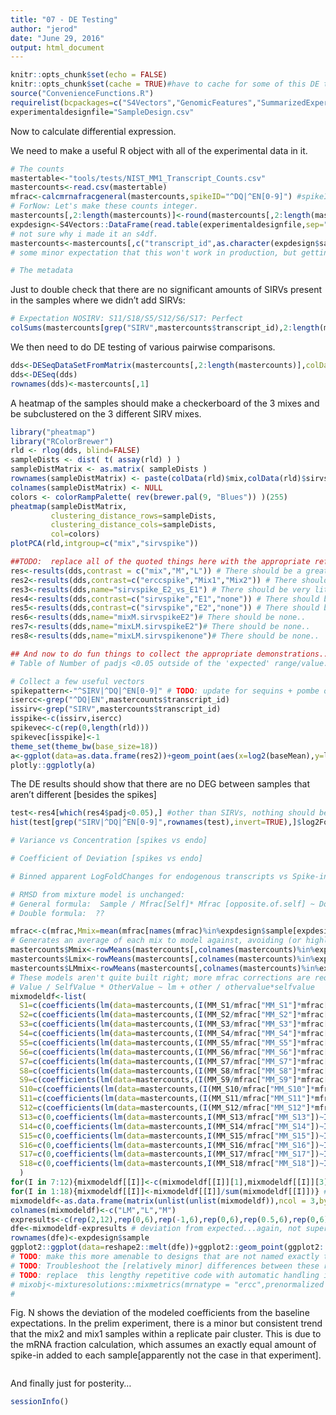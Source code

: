 ```yaml
---
title: "07 - DE Testing"
author: "jerod"
date: "June 29, 2016"
output: html_document
---
```


```r
knitr::opts_chunk$set(echo = FALSE)
knitr::opts_chunk$set(cache = TRUE)#have to cache for some of this DE to be iteratively useful.
source("ConvenienceFunctions.R")
requirelist(bcpackages=c("S4Vectors","GenomicFeatures","SummarizedExperiment"),ghpackages = "jeparson/mixturesolutions",crpackages = c("ggplot2","plotly"))
experimentaldesignfile="SampleDesign.csv"
```

Now to calculate differential expression.

We need to make a useful R object with all of the experimental data in it.
```r
# The counts
mastertable<-"tools/tests/NIST_MM1_Transcript_Counts.csv"
mastercounts<-read.csv(mastertable)
mfrac<-calcmrnafracgeneral(mastercounts,spikeID="^DQ|^EN[0-9]") #spikeID is for the transcript names: These patterns match the ERCCs.  This prefers to be done before integer rounding...
# ForNow: Let's make these counts integer.
mastercounts[,2:length(mastercounts)]<-round(mastercounts[,2:length(mastercounts)])
expdesign<-S4Vectors::DataFrame(read.table(experimentaldesignfile,sep="\t",header=TRUE))
# not sure why i made it an s4df.
mastercounts<-mastercounts[,c("transcript_id",as.character(expdesign$sample))] # These seem to get merged out of order, so a quick fix.
# some minor expectation that this won't work in production, but getting the order correct is important.

# The metadata 
```
Just to double check that there are no significant amounts of SIRVs present in the samples
where we didn't add SIRVs:
```r
# Expectation NOSIRV: S11/S18/S5/S12/S6/S17: Perfect 
colSums(mastercounts[grep("SIRV",mastercounts$transcript_id),2:length(mastercounts)])>(colSums(mastercounts[,2:length(mastercounts)])*0.01)
```

We then need to do DE testing of various pairwise comparisons.

```r
dds<-DESeqDataSetFromMatrix(mastercounts[,2:length(mastercounts)],colData = expdesign[1:18,],design = ~ mix + erccspike + sirvspike + sirvspike:mix) # the interaction term being the relevant measure of interference
dds<-DESeq(dds)
rownames(dds)<-mastercounts[,1]
```
A heatmap of the samples should make a checkerboard of the 3 mixes and be subclustered on the 3 different SIRV mixes.
```r

library("pheatmap")
library("RColorBrewer")
rld <- rlog(dds, blind=FALSE)
sampleDists <- dist( t( assay(rld) ) )
sampleDistMatrix <- as.matrix( sampleDists )
rownames(sampleDistMatrix) <- paste(colData(rld)$mix,colData(rld)$sirvspike,colData(rld)$erccspike)
colnames(sampleDistMatrix) <- NULL
colors <- colorRampPalette( rev(brewer.pal(9, "Blues")) )(255)
pheatmap(sampleDistMatrix,
         clustering_distance_rows=sampleDists,
         clustering_distance_cols=sampleDists,
         col=colors)
plotPCA(rld,intgroup=c("mix","sirvspike"))
```
```r
##TODO:  replace all of the quoted things here with the appropriate references to the expdesign file.
res<-results(dds,contrast = c("mix","M","L")) # There should be a great deal of DE
res2<-results(dds,contrast=c("erccspike","Mix1","Mix2")) # There should be very little..
res3<-results(dds,name="sirvspike_E2_vs_E1") # There should be very little..
res4<-results(dds,contrast=c("sirvspike","E1","none")) # There should be very little..
res5<-results(dds,contrast=c("sirvspike","E2","none")) # There should be very little..
res6<-results(dds,name="mixM.sirvspikeE2")# There should be none..
res7<-results(dds,name="mixLM.sirvspikeE2")# There should be none..
res8<-results(dds,name="mixLM.sirvspikenone")# There should be none..

## And now to do fun things to collect the appropriate demonstrations....
# Table of Number of padjs <0.05 outside of the 'expected' range/value... 

# Collect a few useful vectors
spikepattern<-"^SIRV|^DQ|^EN[0-9]" # TODO: update for sequins + pombe once the correct reference exists 
isercc<-grep("^DQ|EN",mastercounts$transcript_id)
issirv<-grep("SIRV",mastercounts$transcript_id)
isspike<-c(issirv,isercc)
spikevec<-c(rep(0,length(rld)))
spikevec[isspike]<-1
theme_set(theme_bw(base_size=18))
a<-ggplot(data=as.data.frame(res2))+geom_point(aes(x=log2(baseMean),y=log2FoldChange,col=padj<0.05,size=as.numeric(1+spikevec),pch=as.factor((spikevec)))) # Easy MA plots.  TODO: Annotate with SIRV/ERCC status so they can pop the way they're supposed to.  Size? Alpha? Col?
plotly::ggplotly(a)
```
The DE results should show that there are no DEG between samples that aren't different [besides the spikes]
```r
test<-res4[which(res4$padj<0.05),] #other than SIRVs, nothing should be DE 
hist(test[grep("SIRV|^DQ|^EN[0-9]",rownames(test),invert=TRUE),]$log2FoldChange) # is there a bias in the direction of fold changes?  If SIRVs were interfering...

```

```R
# Variance vs Concentration [spikes vs endo]

# Coefficient of Deviation [spikes vs endo]

# Binned apparent LogFoldChanges for endogenous transcripts vs Spike-ins

# RMSD from mixture model is unchanged:
# General formula:  Sample / Mfrac[Self]* Mfrac [opposite.of.self] ~ Double + Nonself 
# Double formula:  ??

mfrac<-c(mfrac,Mmix=mean(mfrac[names(mfrac)%in%expdesign$sample[expdesign$mix=="M"]]),Lmix=mean(mfrac[names(mfrac)%in%expdesign$sample[expdesign$mix=="L"]]),LMmix=mean(mfrac[names(mfrac)%in%expdesign$sample[expdesign$mix=="LM"]]))
# Generates an average of each mix to model against, avoiding (or highlighting?) any effects due to 'bad' samples 
mastercounts$Mmix<-rowMeans(mastercounts[,colnames(mastercounts)%in%expdesign$sample[expdesign$mix=="M"]])
mastercounts$Lmix<-rowMeans(mastercounts[,colnames(mastercounts)%in%expdesign$sample[expdesign$mix=="L"]])
mastercounts$LMmix<-rowMeans(mastercounts[,colnames(mastercounts)%in%expdesign$sample[expdesign$mix=="LM"]])
# These models aren't quite built right; more mfrac corrections are required...
# Value / SelfValue * OtherValue ~ lm + other / othervalue*selfvalue 
mixmodeldf<-list(
  S1=c(coefficients(lm(data=mastercounts,(I(MM_S1/mfrac["MM_S1"]*mfrac["Lmix"]))~LMmix+I(Lmix/mfrac["Lmix"]*mfrac["Mmix"])+0)),0),
  S2=c(coefficients(lm(data=mastercounts,(I(MM_S2/mfrac["MM_S2"]*mfrac["Lmix"]))~LMmix+I(Lmix/mfrac["Lmix"]*mfrac["Mmix"])+0)),0),
  S3=c(coefficients(lm(data=mastercounts,(I(MM_S3/mfrac["MM_S3"]*mfrac["Lmix"]))~LMmix+I(Lmix/mfrac["Lmix"]*mfrac["Mmix"])+0)),0),
  S4=c(coefficients(lm(data=mastercounts,(I(MM_S4/mfrac["MM_S4"]*mfrac["Lmix"]))~LMmix+I(Lmix/mfrac["Lmix"]*mfrac["Mmix"])+0)),0),
  S5=c(coefficients(lm(data=mastercounts,(I(MM_S5/mfrac["MM_S5"]*mfrac["Lmix"]))~LMmix+I(Lmix/mfrac["Lmix"]*mfrac["Mmix"])+0)),0),
  S6=c(coefficients(lm(data=mastercounts,(I(MM_S6/mfrac["MM_S6"]*mfrac["Lmix"]))~LMmix+I(Lmix/mfrac["Lmix"]*mfrac["Mmix"])+0)),0),
  S7=c(coefficients(lm(data=mastercounts,(I(MM_S7/mfrac["MM_S7"]*mfrac["Mmix"]))~LMmix+I(Mmix/mfrac["Mmix"]*mfrac["Lmix"])+0)),0),
  S8=c(coefficients(lm(data=mastercounts,(I(MM_S8/mfrac["MM_S8"]*mfrac["Mmix"]))~LMmix+I(Mmix/mfrac["Mmix"]*mfrac["Lmix"])+0)),0),
  S9=c(coefficients(lm(data=mastercounts,(I(MM_S9/mfrac["MM_S9"]*mfrac["Mmix"]))~LMmix+I(Mmix/mfrac["Mmix"]*mfrac["Lmix"])+0)),0),
  S10=c(coefficients(lm(data=mastercounts,(I(MM_S10/mfrac["MM_S10"]*mfrac["Mmix"]))~LMmix+I(Mmix/mfrac["Mmix"]*mfrac["Lmix"])+0)),0),
  S11=c(coefficients(lm(data=mastercounts,(I(MM_S11/mfrac["MM_S11"]*mfrac["Mmix"]))~LMmix+I(Mmix/mfrac["Mmix"]*mfrac["Lmix"])+0)),0),
  S12=c(coefficients(lm(data=mastercounts,(I(MM_S12/mfrac["MM_S12"]*mfrac["Mmix"]))~LMmix+I(Mmix/mfrac["Mmix"]*mfrac["Lmix"])+0)),0),
  S13=c(0,coefficients(lm(data=mastercounts,I(MM_S13/mfrac["MM_S13"])~I(Lmix/mfrac["Lmix"])+I(Mmix/mfrac["Mmix"])+0))),
  S14=c(0,coefficients(lm(data=mastercounts,I(MM_S14/mfrac["MM_S14"])~I(Lmix/mfrac["Lmix"])+I(Mmix/mfrac["Mmix"])+0))),
  S15=c(0,coefficients(lm(data=mastercounts,I(MM_S15/mfrac["MM_S15"])~I(Lmix/mfrac["Lmix"])+I(Mmix/mfrac["Mmix"])+0))),
  S16=c(0,coefficients(lm(data=mastercounts,I(MM_S16/mfrac["MM_S16"])~I(Lmix/mfrac["Lmix"])+I(Mmix/mfrac["Mmix"])+0))),
  S17=c(0,coefficients(lm(data=mastercounts,I(MM_S17/mfrac["MM_S17"])~I(Lmix/mfrac["Lmix"])+I(Mmix/mfrac["Mmix"])+0))),
  S18=c(0,coefficients(lm(data=mastercounts,I(MM_S18/mfrac["MM_S18"])~I(Lmix/mfrac["Lmix"])+I(Mmix/mfrac["Mmix"])+0)))
  )
for(I in 7:12){mixmodeldf[[I]]<-c(mixmodeldf[[I]][1],mixmodeldf[[I]][3],mixmodeldf[[I]][2])} # puts the 0 in the right spot of the 7-12 mixes.
for(I in 1:18){mixmodeldf[[I]]<-mixmodeldf[[I]]/sum(mixmodeldf[[I]])} # Normalize to 1.
mixmodeldf<-as.data.frame(matrix(unlist(unlist(mixmodeldf)),ncol = 3,byrow = TRUE))
colnames(mixmodeldf)<-c("LM","L","M")
expresults<-c(rep(2,12),rep(0,6),rep(-1,6),rep(0,6),rep(0.5,6),rep(0,6),rep(-1,6),rep(0.5,6)) #Expected Output of the mixmodeldf.
dfe<-mixmodeldf-expresults # deviation from expected...again, not super general
rownames(dfe)<-expdesign$sample
ggplot2::ggplot(data=reshape2::melt(dfe))+ggplot2::geom_point(ggplot2::aes(x=Var1,y=value,col=Var2))+ggplot2::ylim(c(-1,1))+ggplot2::theme_bw(base_size=12)+ggplot2::ylab("Deviation from Predicted")
# TODO: make this more amenable to designs that are not named exactly the same as mine (eg: Replace MM_Sx with terms b/o expdesign$sample)
# TODO: Troubleshoot the [relatively minor] differences between these results and kallisto results.  The mRNA fractions in particular vary somewhat markedly [albeit with the same trends]
# TODO: replace  this lengthy repetitive code with automatic handling in mixmetrics. [but it'll take much longer to implement, so...easy manual for now!]
# mixobj<-mixturesolutions::mixmetrics(mrnatype = "ercc",prenormalized = TRUE,modeltype="threemix",componentnames=c("LM","M","L"),mixnames = c("LM","M","L"),indf = mastercount,dds=expdesign,trueproportions = data.frame(L=c(2,-1,0),M=c(2,0,-1),LM=c(0,.5,.5)))
# 
```
Fig. N shows the deviation of the modeled coefficients from the baseline expectations. In the prelim experiment, there is a minor but consistent trend that the mix2 and mix1 samples within a replicate pair cluster.  This is due to the mRNA fraction calculation, which assumes an exactly equal amount of spike-in added to each sample[apparently not the case in that experiment].

```R
```
And finally just for posterity...
```r
sessionInfo()
```